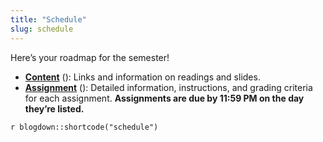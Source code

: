 ```yaml
---
title: "Schedule"
slug: schedule
---
```


Here's your roadmap for the semester!

- [**Content**](/content/) (<i class="fas fa-book-reader"></i>): Links and information on readings and slides. 
- [**Assignment**](/assignment/) (<i class="fas fa-pencil-ruler"></i>): Detailed information, instructions, and grading criteria for each assignment. **Assignments are due by 11:59 PM on the day they're listed.**

`r blogdown::shortcode("schedule")`
